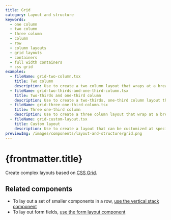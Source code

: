 ```yaml
---
title: Grid
category: Layout and structure
keywords:
  - one column
  - two column
  - three column
  - column
  - row
  - column layouts
  - grid layouts
  - containers
  - full width containers
  - css grid
examples:
  - fileName: grid-two-column.tsx
    title: Two column
    description: Use to create a two column layout that wraps at a breakpoint and aligns to a twelve column grid.
  - fileName: grid-two-thirds-and-one-third-column.tsx
    title: Two-thirds and one-third column
    description: Use to create a two-thirds, one-third column layout that wraps at a breakpoint and aligns to a twelve column grid.
  - fileName: grid-three-one-third-column.tsx
    title: Three one-third column
    description: Use to create a three column layout that wrap at a breakpoint and aligns to a twelve column grid.
  - fileName: grid-custom-layout.tsx
    title: Custom layout
    description: Use to create a layout that can be customized at specific breakpoints.
previewImg: /images/components/layout-and-structure/grid.png
---
```


# {frontmatter.title}

<Lede>

Create complex layouts based on [CSS Grid](https://developer.mozilla.org/en-US/docs/Web/CSS/grid).

</Lede>

<Examples />

<Props componentName={frontmatter.title} />

## Related components

- To lay out a set of smaller components in a row, [use the vertical stack component](/components/layout-and-structure/vertical-stack)
- To lay out form fields, [use the form layout component](/components/form-layout)
